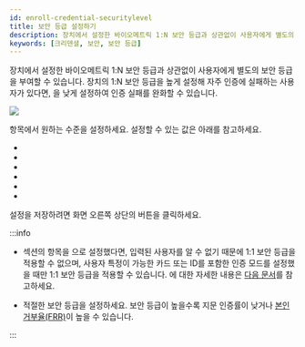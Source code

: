 ```yaml
---
id: enroll-credential-securitylevel
title: 보안 등급 설정하기
description: 장치에서 설정한 바이오메트릭 1:N 보안 등급과 상관없이 사용자에게 별도의 보안 등급을 부여할 수 있습니다. 
keywords: [크리덴셜, 보안, 보안 등급]
---
```


장치에서 설정한 바이오메트릭 1:N 보안 등급과 상관없이 사용자에게 별도의 보안 등급을 부여할 수 있습니다. 장치의 1:N 보안 등급을 높게 설정해 자주 인증에 실패하는 사용자가 있다면, <Cmd sid='user.fingerSecurityLevel' product='2' />을 낮게 설정하여 인증 실패를 완화할 수 있습니다. 

<Image src='/img/biostarx-new-user-credential-securitylevle.png' />

<Cmd sid='user.fingerSecurityLevel' product='2' /> 항목에서 원하는 수준을 설정하세요. 설정할 수 있는 값은 아래를 참고하세요.

* <Cmd sid='securityLevel.deviceDefault' product='2' />

* <Cmd sid='securityLevel.lowest' product='2' />

* <Cmd sid='securityLevel.low' product='2' />

* <Cmd sid='securityLevel.normal' product='2' />

* <Cmd sid='securityLevel.high' product='2' />

* <Cmd sid='securityLevel.highest' product='2' />

설정을 저장하려면 화면 오른쪽 상단의 <Cmd sid='user.save' product='2' /> 버튼을 클릭하세요.

:::info

* <Cmd sid="common.credential" product='2' /> 섹션의 <Cmd sid='user.authMode.privateMode' product='2' /> 항목을 <Cmd sid="user.authMode.biometric" product='2' />으로 설정했다면, 입력된 사용자를 알 수 없기 때문에 1:1 보안 등급을 적용할 수 없으며, 사용자 특정이 가능한 카드 또는 ID를 포함한 인증 모드를 설정했을 때만 1:1 보안 등급을 적용할 수 있습니다. <Cmd sid='user.authMode.privateMode' product='2' />에 대한 자세한 내용은 [다음 문서](enroll-credential-authmode)를 참고하세요.


* 적절한 보안 등급을 설정하세요. 보안 등급이 높을수록 지문 인증률이 낮거나 [본인 거부율(FRR)](../../reference/glossary#frr)이 높을 수 있습니다.

:::